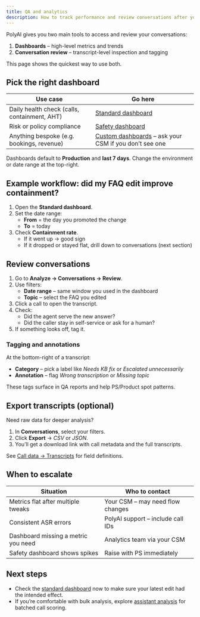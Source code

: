 ```yaml
---
title: QA and analytics
description: How to track performance and review conversations after your agent is live.
---
```


PolyAI gives you two main tools to access and review your conversations:

1. **Dashboards** – high-level metrics and trends
2. **Conversation review** – transcript-level inspection and tagging

This page shows the quickest way to use both.

## Pick the right dashboard

| Use case | Go here |
|----------|---------|
| Daily health check (calls, containment, AHT) | [Standard dashboard](/analytics/dashboards/standard) |
| Risk or policy compliance | [Safety dashboard](/analytics/dashboards/safety) |
| Anything bespoke (e.g. bookings, revenue) | [Custom dashboards](/analytics/dashboards/custom) – ask your CSM if you don’t see one |

Dashboards default to **Production** and **last 7 days**. Change the environment or date range at the top-right.

## Example workflow: did my FAQ edit improve containment?

1. Open the **Standard dashboard**.
2. Set the date range:
   - **From** = the day you promoted the change
   - **To** = today
3. Check **Containment rate**.
   - If it went up → good sign
   - If it dropped or stayed flat, drill down to conversations (next section)

## Review conversations

1. Go to **Analyze → Conversations → Review**.
2. Use filters:
   - **Date range** – same window you used in the dashboard
   - **Topic** – select the FAQ you edited
3. Click a call to open the transcript.
4. Check:
   - Did the agent serve the new answer?
   - Did the caller stay in self-service or ask for a human?
5. If something looks off, tag it.

### Tagging and annotations

At the bottom-right of a transcript:

- **Category** – pick a label like *Needs KB fix* or *Escalated unnecessarily*
- **Annotation** – flag *Wrong transcription* or *Missing topic*

These tags surface in QA reports and help PS/Product spot patterns.

## Export transcripts (optional)

Need raw data for deeper analysis?

1. In **Conversations**, select your filters.
2. Click **Export** → *CSV* or *JSON*.
3. You’ll get a download link with call metadata and the full transcripts.

See [Call data → Transcripts](/call-data/studio-transcripts) for field definitions.

## When to escalate

| Situation | Who to contact |
|-----------|----------------|
| Metrics flat after multiple tweaks | Your CSM – may need flow changes |
| Consistent ASR errors | PolyAI support – include call IDs |
| Dashboard missing a metric you need | Analytics team via your CSM |
| Safety dashboard shows spikes | Raise with PS immediately |

## Next steps

- Check the [standard dashboard](/analytics/dashboards/standard) now to make sure your latest edit had the intended effect.
- If you’re comfortable with bulk analysis, explore [assistant analysis](/assistant-analysis/introduction) for batched call scoring.
